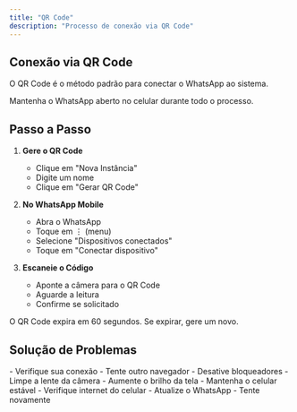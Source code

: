 ```yaml
---
title: "QR Code"
description: "Processo de conexão via QR Code"
---
```


## Conexão via QR Code

O QR Code é o método padrão para conectar o WhatsApp ao sistema.

<Note>
  Mantenha o WhatsApp aberto no celular durante todo o processo.
</Note>

## Passo a Passo

1. **Gere o QR Code**
   - Clique em "Nova Instância"
   - Digite um nome
   - Clique em "Gerar QR Code"

2. **No WhatsApp Mobile**
   - Abra o WhatsApp
   - Toque em ⋮ (menu)
   - Selecione "Dispositivos conectados"
   - Toque em "Conectar dispositivo"

3. **Escaneie o Código**
   - Aponte a câmera para o QR Code
   - Aguarde a leitura
   - Confirme se solicitado

<Warning>
  O QR Code expira em 60 segundos. Se expirar, gere um novo.
</Warning>

## Solução de Problemas

<Expandable title="QR Code não aparece">
  - Verifique sua conexão
  - Tente outro navegador
  - Desative bloqueadores
</Expandable>

<Expandable title="Não consigo escanear">
  - Limpe a lente da câmera
  - Aumente o brilho da tela
  - Mantenha o celular estável
</Expandable>

<Expandable title="Conexão falha">
  - Verifique internet do celular
  - Atualize o WhatsApp
  - Tente novamente
</Expandable>